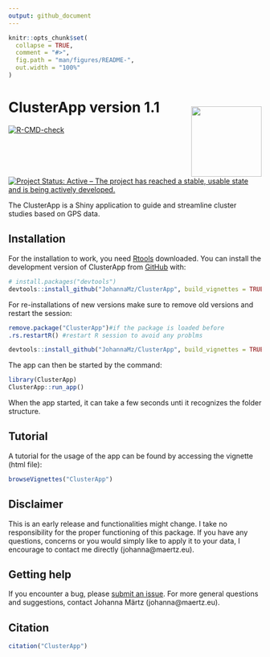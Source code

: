 ```yaml
---
output: github_document
---
```


<!-- README.md is generated from README.Rmd. Please edit that file -->


```r
knitr::opts_chunk$set(
  collapse = TRUE,
  comment = "#>",
  fig.path = "man/figures/README-",
  out.width = "100%"
)
```


# ClusterApp version 1.1 <img style="padding: 15px 0px 0px 0px;"  src='inst/app/www/favicon_withtext.png' align="right" height="140"/>


<!-- badges: start -->
[![R-CMD-check](https://github.com/JohannaMz/ClusterApp/actions/workflows/R-CMD-check.yaml/badge.svg)](https://github.com/JohannaMz/ClusterApp/actions/workflows/R-CMD-check.yaml)
[![Project Status: Active – The project has reached a stable, usable state and is being actively developed.](https://www.repostatus.org/badges/latest/active.svg)](https://www.repostatus.org/#active)
<!-- ![pkgcheck](https://github.com/JohannaMz/ClusterApp/workflows/pkgcheck/badge.svg)](https://github.com/JohannaMz/ClusterApp/actions?query=workflow%3Apkgcheck) -->
<!-- badges: end -->

The ClusterApp is a Shiny application to guide and streamline cluster studies based on GPS data.

## Installation

For the installation to work, you need [Rtools](https://cran.r-project.org/bin/windows/Rtools/) downloaded. 
You can install the development version of ClusterApp from [GitHub](https://github.com/) with:

``` r
# install.packages("devtools")
devtools::install_github("JohannaMz/ClusterApp", build_vignettes = TRUE)
```
For re-installations of new versions make sure to remove old versions and restart the session: 

``` r
remove.package("ClusterApp")#if the package is loaded before
.rs.restartR() #restart R session to avoid any problms

devtools::install_github("JohannaMz/ClusterApp", build_vignettes = TRUE)
```

The app can then be started by the command:

``` r
library(ClusterApp)
ClusterApp::run_app()
```
When the app started, it can take a few seconds unti it recognizes the folder structure.


## Tutorial 

A tutorial for the usage of the app can be found by accessing the vignette (html file):

``` r
browseVignettes("ClusterApp")
```

## Disclaimer

This is an early release and functionalities might change. I take no responsibility for the proper functioning of this package. If you have any questions, concerns or you would simply like to apply it to your data, I encourage to contact me directly (johanna@maertz.eu). 

## Getting help

If you encounter a bug, please [submit an issue](https://github.com/JohannaMz/ClusterApp/issues). For more general questions and suggestions, contact Johanna Märtz (johanna@maertz.eu).

## Citation

```r
citation("ClusterApp")
```
